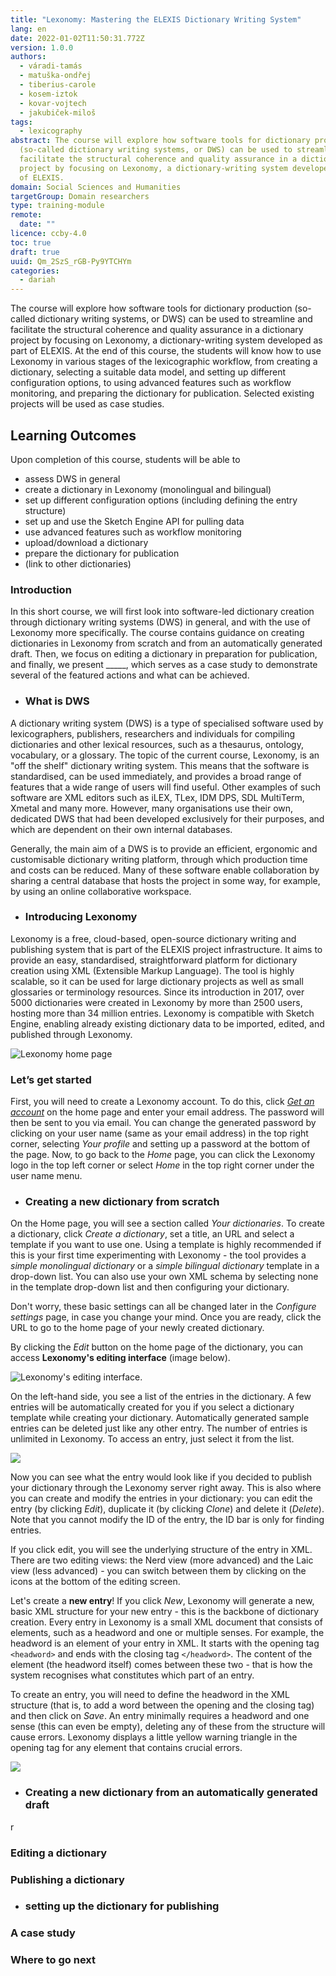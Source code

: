 ```yaml
---
title: "Lexonomy: Mastering the ELEXIS Dictionary Writing System"
lang: en
date: 2022-01-02T11:50:31.772Z
version: 1.0.0
authors:
  - váradi-tamás
  - matuška-ondřej
  - tiberius-carole
  - kosem-iztok
  - kovar-vojtech
  - jakubiček-miloš
tags:
  - lexicography
abstract: The course will explore how software tools for dictionary production
  (so-called dictionary writing systems, or DWS) can be used to streamline and
  facilitate the structural coherence and quality assurance in a dictionary
  project by focusing on Lexonomy, a dictionary-writing system developed as part
  of ELEXIS.
domain: Social Sciences and Humanities
targetGroup: Domain researchers
type: training-module
remote:
  date: ""
licence: ccby-4.0
toc: true
draft: true
uuid: Qm_2SzS_rGB-Py9YTCHYm
categories:
  - dariah
---
```

The course will explore how software tools for dictionary production (so-called dictionary writing systems, or DWS) can be used to streamline and facilitate the structural coherence and quality assurance in a dictionary project by focusing on Lexonomy, a dictionary-writing system developed as part of ELEXIS. At the end of this course, the students will know how to use Lexonomy in various stages of the lexicographic workflow, from creating a dictionary, selecting a suitable data model, and setting up different configuration options, to using advanced features such as workflow monitoring, and preparing the dictionary for publication. Selected existing projects will be used as case studies.

## Learning Outcomes

Upon completion of this course, students will be able to

- assess DWS in general
- create a dictionary in Lexonomy (monolingual and bilingual)
- set up different configuration options (including defining the entry structure)
- set up and use the Sketch Engine API for pulling data
- use advanced features such as workflow monitoring
- upload/download a dictionary
- prepare the dictionary for publication
- (link to other dictionaries)

### Introduction

In this short course, we will first look into software-led dictionary creation through dictionary writing systems (DWS) in general, and with the use of Lexonomy more specifically. The course contains guidance on creating dictionaries in Lexonomy from scratch and from an automatically generated draft. Then, we focus on editing a dictionary in preparation for publication, and finally, we present \_\_\_\__, which serves as a case study to demonstrate several of the featured actions and what can be achieved.

- ### What is DWS

A dictionary writing system (DWS) is a type of specialised software used by lexicographers, publishers, researchers and individuals for compiling dictionaries and other lexical resources, such as a thesaurus, ontology, vocabulary, or a glossary. The topic of the current course, Lexonomy, is an "off the shelf" dictionary writing system. This means that the software is standardised, can be used immediately, and provides a broad range of features that a wide range of users will find useful. Other examples of such software are XML editors such as iLEX, TLex, IDM DPS, SDL MultiTerm, Xmetal and many more. However, many organisations use their own, dedicated DWS that had been developed exclusively for their purposes, and which are dependent on their own internal databases.

Generally, the main aim of a DWS is to provide an efficient, ergonomic and customisable dictionary writing platform, through which production time and costs can be reduced. Many of these software enable collaboration by sharing a central database that hosts the project in some way, for example, by using an online collaborative workspace.

- ### Introducing Lexonomy

Lexonomy is a free, cloud-based, open-source dictionary writing and publishing system that is part of the ELEXIS project infrastructure. It aims to provide an easy, standardised, straightforward platform for dictionary creation using XML (Extensible Markup Language). The tool is highly scalable, so it can be used for large dictionary projects as well as small glossaries or terminology resources. Since its introduction in 2017, over 5000 dictionaries were created in Lexonomy by more than 2500 users, hosting more than 34 million entries. Lexonomy is compatible with Sketch Engine, enabling already existing dictionary data to be imported, edited, and published through Lexonomy.

![Lexonomy home page](images/main.png "Lexonomy home page at https://www.lexonomy.eu/")

### Let’s get started

First, you will need to create a Lexonomy account. To do this, click _[Get an account](https://www.lexonomy.eu/signup/)_ on the home page and enter your email address. The password will then be sent to you via email. You can change the generated password by clicking on your user name (same as your email address) in the top right corner, selecting _Your profile_ and setting up a password at the bottom of the page. Now, to go back to the _Home_ page, you can click the Lexonomy logo in the top left corner or select _Home_ in the top right corner under the user name menu.

- ### Creating a new dictionary from scratch

On the Home page, you will see a section called _Your dictionaries_. To create a dictionary, click _Create a dictionary_, set a title, an URL and select a template if you want to use one. Using a template is highly recommended if this is your first time experimenting with Lexonomy - the tool provides a _simple monolingual_ _dictionary_ or a _simple bilingual dictionary_ template in a drop-down list. You can also use your own XML schema by selecting none in the template drop-down list and then configuring your dictionary.

Don't worry, these basic settings can all be changed later in the _Configure settings_ page, in case you change your mind. Once you are ready, click the URL to go to the home page of your newly created dictionary.

By clicking the _Edit_ button on the home page of the dictionary, you can access **Lexonomy's editing interface** (image below). 

![](https://www.lexonomy.eu/docs/02-01.png "Lexonomy's editing interface.")

On the left-hand side, you see a list of the entries in the dictionary. A few entries will be automatically created for you if you select a dictionary template while creating your dictionary. Automatically generated sample entries can be deleted just like any other entry. The number of entries is unlimited in Lexonomy. To access an entry, just select it from the list.

![](https://www.lexonomy.eu/docs/02-02.png)

Now you can see what the entry would look like if you decided to publish your dictionary through the Lexonomy server right away. This is also where you can create and modify the entries in your dictionary: you can edit the entry (by clicking _Edit_), duplicate it (by clicking _Clone_) and delete it (_Delete_). Note that you cannot modify the ID of the entry, the ID bar is only for finding entries.

If you click edit, you will see the underlying structure of the entry in XML. There are two editing views: the Nerd view (more advanced) and the Laic view (less advanced) - you can switch between them by clicking on the icons at the bottom of the editing screen.

Let's create a **new entry**! If you click _New_, Lexonomy will generate a new, basic XML structure for your new entry - this is the backbone of dictionary creation. Every entry in Lexonomy is a small XML document that consists of elements, such as a headword and one or multiple senses. For example, the headword is an element of your entry in XML. It starts with the opening tag `<headword>` and ends with the closing tag `</headword>`. The content of the element (the headword itself) comes between these two - that is how the system recognises what constitutes which part of an entry.

To create an entry, you will need to define the headword in the XML structure (that is, to add a word between the opening and the closing tag) and then click on _Save_. An entry minimally requires a headword and one sense (this can even be empty), deleting any of these from the structure will cause errors. Lexonomy displays a little yellow warning triangle in the opening tag for any element that contains crucial errors.

![](images/new.png)



- ### Creating a new dictionary from an automatically generated draft

r

### Editing a dictionary

### Publishing a dictionary

- ### setting up the dictionary for publishing

### A case study

### Where to go next